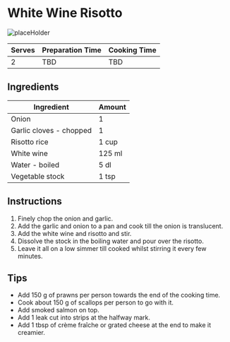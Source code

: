 # White Wine Risotto

![placeHolder](/recipes/placeHolder.png)

| Serves | Preparation Time | Cooking Time |
| ------ | ---------------- | ------------ |
| 2      | TBD              | TBD          |

## Ingredients

| Ingredient              | Amount |
| ----------------------- | ------ |
| Onion | 1 |
| Garlic cloves - chopped | 1      |
| Risotto rice            | 1 cup  |
| White wine              | 125 ml |
| Water - boiled          | 5 dl   |
| Vegetable stock         | 1 tsp  |

## Instructions

1. Finely chop the onion and garlic.
2. Add the garlic and onion to a pan and cook till the onion is translucent.
3. Add the white wine and risotto and stir.
4. Dissolve the stock in the boiling water and pour over the risotto.
5. Leave it all on a low simmer till cooked whilst stirring it every few minutes.

## Tips

- Add 150 g of prawns per person towards the end of the cooking time.
- Cook about 150 g of scallops per person to go with it.
- Add smoked salmon on top.
- Add 1 leak cut into strips at the halfway mark.
- Add 1 tbsp of crème fraîche or grated cheese at the end to make it creamier.